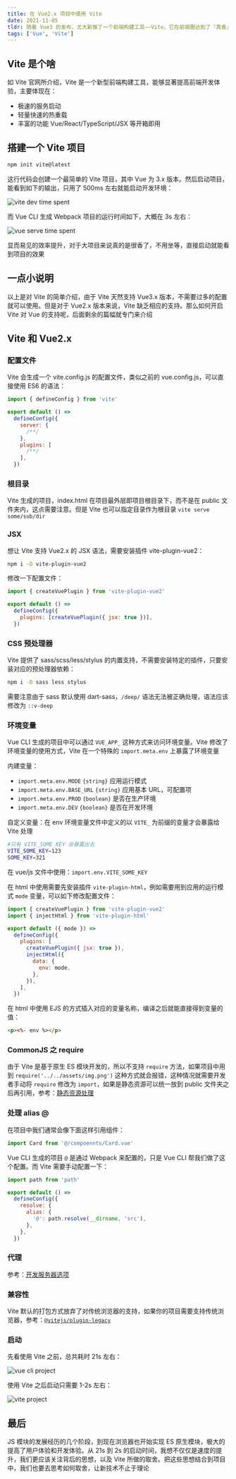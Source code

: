```yaml
---
title: 在 Vue2.x 项目中使用 Vite
date: 2021-11-05
tldr: 随着 Vue3 的发布，尤大新推了一个前端构建工具——Vite，它在前端圈达到了『真香』效果，我也跃跃欲试，但奈何目前的项目都是 Vue2，而且升级 Vue3 的难度稍大，但是 Vite 并不强制要求 Vue3，于是折腾了一天的时间搞定了 Vite in Vue2
tags: ['Vue', 'Vite']
---
```



## Vite 是个啥

如 Vite 官网所介绍，Vite 是一个新型前端构建工具，能够显著提高前端开发体验，主要体现在：

- 极速的服务启动
- 轻量快速的热重载
- 丰富的功能 Vue/React/TypeScript/JSX 等开箱即用

## 搭建一个 Vite 项目

```bash
npm init vite@latest
```

这行代码会创建一个最简单的 Vite 项目，其中 Vue 为 3.x 版本。然后启动项目，能看到如下的输出，只用了 500ms 左右就能启动开发环境：

<img src={ViteDev} alt="vite dev time spent" />

而 Vue CLI 生成 Webpack 项目的运行时间如下，大概在 3s 左右：

<img src={VueServe} alt="vue serve time spent" />

显而易见的效率提升，对于大项目来说真的是很香了，不用坐等，直接启动就能看到项目的效果

## 一点小说明

以上是对 Vite 的简单介绍，由于 Vite 天然支持 Vue3.x 版本，不需要过多的配置就可以使用。但是对于 Vue2.x 版本来说，Vite 缺乏相应的支持。那么如何开启 Vite 对 Vue 的支持呢，后面剩余的篇幅就专门来介绍

## Vite 和 Vue2.x

### 配置文件

Vite 会生成一个 vite.config.js 的配置文件，类似之前的 vue.config.js，可以直接使用 ES6 的语法：

```jsx
import { defineConfig } from 'vite'

export default () =>
  defineConfig({
    server: {
      /**/
    },
    plugins: [
      /**/
    ],
  })
```

### 根目录

Vite 生成的项目，index.html 在项目最外层即项目根目录下，而不是在 public 文件夹内，这点需要注意。但是 Vite 也可以指定目录作为根目录 `vite serve some/sub/dir`

### JSX

想让 Vite 支持 Vue2.x 的 JSX 语法，需要安装插件 vite-plugin-vue2：

```bash
npm i -D vite-plugin-vue2
```

修改一下配置文件：

```javascript
import { createVuePlugin } from 'vite-plugin-vue2'

export default () =>
  defineConfig({
    plugins: [createVuePlugin({ jsx: true })],
  })
```

### CSS 预处理器

Vite 提供了 sass/scss/less/stylus 的内置支持，不需要安装特定的插件，只要安装对应的预处理器依赖：

```bash
npm i -D sass less stylus
```

需要注意由于 sass 默认使用 dart-sass，`/deep/` 语法无法被正确处理，语法应该修改为 `::v-deep`

### 环境变量

Vue CLI 生成的项目中可以通过 `VUE_APP_` 这种方式来访问环境变量。Vite 修改了环境变量的使用方式，Vite 在一个特殊的 `import.meta.env` 上暴露了环境变量

内建变量：

- `import.meta.env.MODE` `{string}` 应用运行模式
- `import.meta.env.BASE_URL` `{string}` 应用基本 URL，可配置项
- `import.meta.env.PROD` `{boolean}` 是否在生产环境
- `import.meta.env.DEV` `{boolean}` 是否在开发环境

自定义变量：在 env 环境变量文件中定义的以 `VITE_` 为前缀的变量才会暴露给 Vite 处理

```bash
#只有 VITE_SOME_KEY 会暴露出去
VITE_SOME_KEY=123
SOME_KEY=321
```

在 vue/js 文件中使用：`import.env.VITE_SOME_KEY`

在 html 中使用需要先安装插件 `vite-plugin-html`，例如需要用到应用的运行模式 `mode` 变量，可以如下修改配置文件：

```javascript
import { createVuePlugin } from 'vite-plugin-vue2'
import { injectHtml } from 'vite-plugin-html'

export default ({ mode }) =>
  defineConfig({
    plugins: [
      createVuePlugin({ jsx: true }),
      injectHtml({
        data: {
          env: mode,
        },
      }),
    ],
  })
```

在 html 中使用 EJS 的方式插入对应的变量名称，编译之后就能直接得到变量的值：

```html
<p><%- env %></p>
```

### CommonJS 之 require

由于 Vite 是基于原生 ES 模块开发的，所以不支持 `require` 方法，如果项目中用到 `require('../../assets/img.png')` 这种方式就会报错，这种情况就需要开发者手动将 `require` 修改为 `import`，如果是静态资源可以统一放到 public 文件夹之后再引用，参考：[静态资源处理](https://cn.vitejs.dev/guide/assets.html)

### 处理 alias @

在项目中我们通常会像下面这样引用组件：

```javascript
import Card from '@/compoennts/Card.vue'
```

Vue CLI 生成的项目 `@` 是通过 Webpack 来配置的，只是 Vue CLI 帮我们做了这个配置。而 Vite 需要手动配置一下：

```javascript
import path from 'path'

export default () =>
  defineConfig({
    resolve: {
      alias: {
        '@': path.resolve(__dirname, 'src'),
      },
    },
  })
```

### 代理

参考：[开发服务器选项](https://cn.vitejs.dev/config/#server-proxy)

### 兼容性

Vite 默认的打包方式放弃了对传统浏览器的支持，如果你的项目需要支持传统浏览器，参考：[`@vitejs/plugin-legacy`](https://github.com/vitejs/vite/tree/main/packages/plugin-legacy)

### 启动

先看使用 Vite 之前，总共耗时 21s 左右：

<img src={VuecliInAction} alt="vue cli project" />

使用 Vite 之后启动只需要 1-2s 左右：

<img src={ViteInAction} alt="vite project" />

## 最后

JS 模块的发展经历的几个阶段，到现在浏览器也开始实现 ES 原生模块，极大的提高了用户体验和开发体验。从 21s 到 2s 的启动时间，我想不仅仅是速度的提升，我们更应该关注背后的思想，以及 Vite 所做的取舍。把这些思想结合到项目中，我们也要去思考如何取舍，让新技术不止于理论
